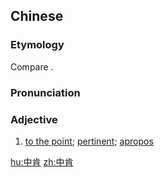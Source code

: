 ==Chinese==
{{zh-forms|to hit (the mark)|flesh on bones; the main point}}

===Etymology===
Compare {{zh-l|肯綮}}.

===Pronunciation===
{{zh-pron
|m=zhòngkěn
|c=zung1 hang2,zung3 hang2,zung3 hoi2
|c_note=zung3 hoi2 - rare
|mn=qz:tiòng-khńg/xm,zz:tiòng-khéng
|cat=a
}}

===Adjective===
{{zh-adj}}

# [[to the point]]; [[pertinent]]; [[apropos]]

[[hu:中肯]]
[[zh:中肯]]